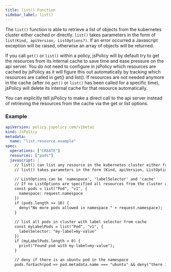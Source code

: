```yaml
---
title: list() Function
sidebar_label: list()
---
```


The `list()` function is able to retrieve a list of objects from the kubernetes cluster either cached or directly. `list()` takes parameters in the form of `list(Kind, apiVersion, ListOptions?)`.
If an error occurred a Javascript exception will be raised, otherwise an array of objects will be returned.

If you call `get()` or `list()` within a policy, jsPolicy will by default try to get the resources from its internal cache to save time and ease pressure on the api server.
You do not need to configure in jsPolicy which resources are cached by jsPolicy as it will figure this out automatically by tracking which resources are called in get() and list().
If resources are not needed anymore in the cache (after no `get()` or `list()` has been called for a specific time), jsPolicy will delete its internal cache for that resource automatically.

You can explicitly tell jsPolicy to make a direct call to the api server instead of retrieving the resources from the cache via the get or list options.

### Example

```yaml
apiVersion: policy.jspolicy.com/v1beta1
kind: JsPolicy
metadata:
  name: "list.resource.example"
spec:
  operations: ["CREATE"]
  resources: ["pods"]
  javascript: |
    // list() can list any resource in the kubernetes cluster either from cache or directly
    // list() takes parameters in the form (Kind, apiVersion, ListOptions?) and returns an array
    
    // ListOptions can be 'namespace', 'labelSelector' and 'cache' 
    // If no ListOptions are specified all resources from the cluster are listed
    const pods = list("Pod", "v1", {
      namespace: request.namespace
    })
    if (pods.length >= 10) {
      deny("No more pods allowed in namespace " + request.namespace);
    }
        
    // list all pods in cluster with label selector from cache
    const myLabelPods = list("Pod", "v1", {
      labelSelector: "my-label=my-value"
    })
    if (myLabelPods.length > 0) {
      print("Found pod with my-label=my-value");
    }
        
    // deny if there is an ubuntu pod in the namespace
    pods.forEach(pod => pod.metadata.name === "ubuntu" && deny("there is an ubuntu pod in the namespace"));
```


